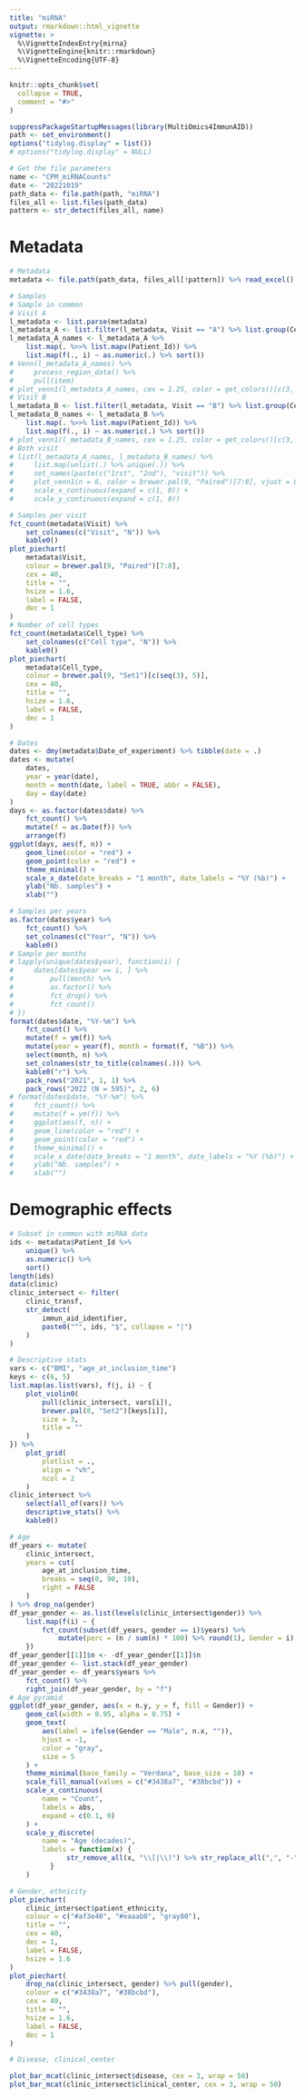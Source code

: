 ```yaml
---
title: "miRNA"
output: rmarkdown::html_vignette
vignette: >
  %\VignetteIndexEntry{mirna}
  %\VignetteEngine{knitr::rmarkdown}
  %\VignetteEncoding{UTF-8}
---
```


```r
knitr::opts_chunk$set(
  collapse = TRUE,
  comment = "#>"
)
```

```r
suppressPackageStartupMessages(library(MultiOmics4ImmunAID))
path <- set_environment()
options("tidylog.display" = list())
# options("tidylog.display" = NULL)

# Get the file parameters
name <- "CPM_miRNACounts"
date <- "20221019"
path_data <- file.path(path, "miRNA")
files_all <- list.files(path_data)
pattern <- str_detect(files_all, name)
```

# Metadata
```r
# Metadata
metadata <- file.path(path_data, files_all[!pattern]) %>% read_excel()

# Samples
# Sample in common
# Visit A
l_metadata <- list.parse(metadata)
l_metadata_A <- list.filter(l_metadata, Visit == "A") %>% list.group(Cell_type)
l_metadata_A_names <- l_metadata_A %>%
    list.map(. %>>% list.mapv(Patient_Id)) %>%
    list.map(f(., i) ~ as.numeric(.) %>% sort())
# Venn(l_metadata_A_names) %>%
#     process_region_data() %>%
#     pull(item)
# plot_venn1(l_metadata_A_names, cex = 1.25, color = get_colors()[c(3, 5, 1, 2)])
# Visit B
l_metadata_B <- list.filter(l_metadata, Visit == "B") %>% list.group(Cell_type)
l_metadata_B_names <- l_metadata_B %>%
    list.map(. %>>% list.mapv(Patient_Id)) %>%
    list.map(f(., i) ~ as.numeric(.) %>% sort())
# plot_venn1(l_metadata_B_names, cex = 1.25, color = get_colors()[c(3, 5, 1, 2)])
# Both visit
# list(l_metadata_A_names, l_metadata_B_names) %>%
#     list.map(unlist(.) %>% unique(.)) %>%
#     set_names(paste(c("1rst", "2nd"), "visit")) %>%
#     plot_venn1(n = 6, color = brewer.pal(9, "Paired")[7:8], vjust = 0) +
#     scale_x_continuous(expand = c(1, 0)) +
#     scale_y_continuous(expand = c(1, 0))

# Samples per visit
fct_count(metadata$Visit) %>%
    set_colnames(c("Visit", "N")) %>%
    kable0()
plot_piechart(
    metadata$Visit,
    colour = brewer.pal(9, "Paired")[7:8],
    cex = 40,
    title = "",
    hsize = 1.6,
    label = FALSE,
    dec = 1
)
# Number of cell types
fct_count(metadata$Cell_type) %>%
    set_colnames(c("Cell type", "N")) %>%
    kable0()
plot_piechart(
    metadata$Cell_type,
    colour = brewer.pal(9, "Set1")[c(seq(3), 5)],
    cex = 40,
    title = "",
    hsize = 1.6,
    label = FALSE,
    dec = 1
)

# Dates
dates <- dmy(metadata$Date_of_experiment) %>% tibble(date = .)
dates <- mutate(
    dates,
    year = year(date),
    month = month(date, label = TRUE, abbr = FALSE),
    day = day(date)
)
days <- as.factor(dates$date) %>%
    fct_count() %>%
    mutate(f = as.Date(f)) %>%
    arrange(f)
ggplot(days, aes(f, n)) +
    geom_line(color = "red") +
    geom_point(color = "red") +
    theme_minimal() +
    scale_x_date(date_breaks = "1 month", date_labels = "%Y (%b)") +
    ylab("Nb. samples") +
    xlab("")

# Samples per years
as.factor(dates$year) %>%
    fct_count() %>%
    set_colnames(c("Year", "N")) %>%
    kable0()
# Sample per months
# lapply(unique(dates$year), function(i) {
#     dates[dates$year == i, ] %>%
#         pull(month) %>%
#         as.factor() %>%
#         fct_drop() %>%
#         fct_count()
# })
format(dates$date, "%Y-%m") %>%
    fct_count() %>%
    mutate(f = ym(f)) %>%
    mutate(year = year(f), month = format(f, "%B")) %>%
    select(month, n) %>%
    set_colnames(str_to_title(colnames(.))) %>%
    kable0("r") %>%
    pack_rows("2021", 1, 1) %>%
    pack_rows("2022 (N = 595)", 2, 6)
# format(dates$date, "%Y-%m") %>%
#     fct_count() %>%
#     mutate(f = ym(f)) %>%
#     ggplot(aes(f, n)) +
#     geom_line(color = "red") +
#     geom_point(color = "red") +
#     theme_minimal() +
#     scale_x_date(date_breaks = "1 month", date_labels = "%Y (%b)") +
#     ylab("Nb. samples") +
#     xlab("")
```

# Demographic effects
```r
# Subset in common with miRNA data
ids <- metadata$Patient_Id %>%
    unique() %>%
    as.numeric() %>%
    sort()
length(ids)
data(clinic)
clinic_intersect <- filter(
    clinic_transf,
    str_detect(
        immun_aid_identifier,
        paste0("^", ids, "$", collapse = "|")
    )
)

# Descriptive stats
vars <- c("BMI", "age_at_inclusion_time")
keys <- c(6, 5)
list.map(as.list(vars), f(j, i) ~ {
    plot_violin0(
        pull(clinic_intersect, vars[i]),
        brewer.pal(8, "Set2")[keys[i]],
        size = 3,
        title = ""
    )
}) %>%
    plot_grid(
        plotlist = .,
        align = "vh",
        ncol = 2
    )
clinic_intersect %>%
    select(all_of(vars)) %>%
    descriptive_stats() %>%
    kable0()

# Age
df_years <- mutate(
    clinic_intersect,
    years = cut(
        age_at_inclusion_time,
        breaks = seq(0, 90, 10),
        right = FALSE
    )
) %>% drop_na(gender)
df_year_gender <- as.list(levels(clinic_intersect$gender)) %>%
    list.map(f(i) ~ {
        fct_count(subset(df_years, gender == i)$years) %>%
            mutate(perc = (n / sum(n) * 100) %>% round(1), Gender = i)
    })
df_year_gender[[1]]$n <- -df_year_gender[[1]]$n
df_year_gender <- list.stack(df_year_gender)
df_year_gender <- df_years$years %>%
    fct_count() %>%
    right_join(df_year_gender, by = "f")
# Age pyramid
ggplot(df_year_gender, aes(x = n.y, y = f, fill = Gender)) +
    geom_col(width = 0.95, alpha = 0.75) +
    geom_text(
        aes(label = ifelse(Gender == "Male", n.x, "")),
        hjust = -1,
        color = "gray",
        size = 5
    ) +
    theme_minimal(base_family = "Verdana", base_size = 18) +
    scale_fill_manual(values = c("#3438a7", "#38bcbd")) +
    scale_x_continuous(
        name = "Count",
        labels = abs,
        expand = c(0.1, 0)
    ) +
    scale_y_discrete(
        name = "Age (decades)",
        labels = function(x) {
              str_remove_all(x, "\\[|\\)") %>% str_replace_all(",", "-")
          }
    )

# Gender, ethnicity
plot_piechart(
    clinic_intersect$patient_ethnicity,
    colour = c("#af3e40", "#eaaab0", "gray80"),
    title = "",
    cex = 40,
    dec = 1,
    label = FALSE,
    hsize = 1.6
)
plot_piechart(
    drop_na(clinic_intersect, gender) %>% pull(gender),
    colour = c("#3438a7", "#38bcbd"),
    cex = 40,
    title = "",
    hsize = 1.6,
    label = FALSE,
    dec = 1
)

# Disease, clinical_center

plot_bar_mcat(clinic_intersect$disease, cex = 3, wrap = 50)
plot_bar_mcat(clinic_intersect$clinical_center, cex = 3, wrap = 50)
```
